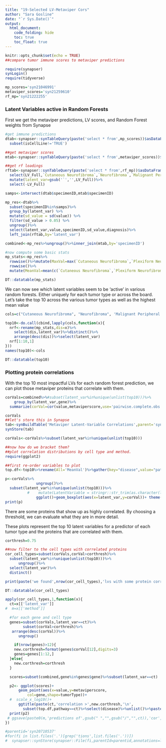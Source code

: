 ```yaml
---
title: "19-Selected LV-Metaviper Cors"
author: "Sara Gosline"
date: "`r Sys.Date()`"
output:
  html_document:
    code_folding: hide
    toc: true
    toc_float: true
---
```


```r
knitr::opts_chunk$set(echo = TRUE)
##compare tumor immune scores to metaviper predictions

require(synapser)
synLogin()
require(tidyverse)

mp_scores='syn21046991'
metaviper_scores='syn21259610'
rf_mp='syn21222255'

```

### Latent Variables active in Random Forests

First we get the metaviper predictions, LV scores, and Random Forest weights from Synapse

```r
#get immune predictions
dtab<-synapser::synTableQuery(paste('select * from',mp_scores))$asDataFrame()%>%
  subset(isCellLine!='TRUE')

##get metaviper scores
mtab<-synapser::synTableQuery(paste('select * from',metaviper_scores))$asDataFrame()

##get rf loadings
rftab<-synapser::synTableQuery(paste('select * from',rf_mp))$asDataFrame()%>%
  select(LV_Full,`Cutaneous Neurofibroma`,`Neurofibroma`,`Malignant Peripheral Nerve Sheath Tumor`,`Plexiform Neurofibroma`)%>%
  mutate(latent_var=gsub('`','',LV_Full))%>%
  select(-LV_Full)

samps<-intersect(dtab$specimenID,mtab$specimenID)

mp_res<-dtab%>%
  subset(specimenID%in%samps)%>%
  group_by(latent_var) %>%
  mutate(sd_value = sd(value)) %>%
  filter(sd_value > 0.05) %>%
  ungroup()%>%
  select(latent_var,value,specimenID,sd_value,diagnosis)%>%
  left_join(rftab,by='latent_var')

combined<-mp_res%>%ungroup()%>%inner_join(mtab,by='specimenID')

#now compute some basic stats
mp_stats<-mp_res%>%
  rowwise()%>%mutate(MaxVal=max(`Cutaneous Neurofibroma`,`Plexiform Neurofibroma`,`Malignant Peripheral Nerve Sheath Tumor`,Neurofibroma))%>%
  rowwise()%>%
  mutate(MeanVal=mean(c(`Cutaneous Neurofibroma`,`Plexiform Neurofibroma`,`Malignant Peripheral Nerve Sheath Tumor`,Neurofibroma)))

DT::datatable(mp_stats)
```

We can now see which latent variables seem to be 'active' in various random forests. Either uniquely for each tumor type or across the board. Let's take the top 10 across the various tumor types as well as the highest mean value

```r

cols=c("Cutaneous Neurofibroma", "Neurofibroma", 'Malignant Peripheral Nerve Sheath Tumor',"Plexiform Neurofibroma","MeanVal")

top10<-do.call(cbind,lapply(cols,function(x){
  nrf<-rename(mp_stats,dis=x)%>%
    select(dis,latent_var)%>%distinct()%>%
    arrange(desc(dis))%>%select(latent_var)
  nrf[1:10,1]
}))
names(top10)<-cols

DT::datatable(top10)
```

### Plotting protein correlations
With the top 10 most impactful LVs for each random forest prediction, we can plot those metaviper proteins that correlate with them. 


```r
corVals=combined%>%#subset(latent_var%in%unique(unlist(top10)))%>%
    group_by(latent_var,gene)%>%
  summarize(corVal=cor(value,metaviperscore,use='pairwise.complete.obs'),numSamps=n_distinct(specimenID))

corVals
##let's store this in Synapse
tab<-synBuildTable('Metaviper Latent-Variable Correlations',parent='syn21046734',corVals)
synStore(tab)

corVals<-corVals%>%subset(latent_var%in%unique(unlist(top10)))
```


```r
##now how do we bracket them?
##plot correlation distributions by cell type and method.
require(ggplot2)

##first re-order variables to plot
top.df<-top10%>%rename(All='MeanVal')%>%gather(key="disease",value="pathway")

p<-corVals%>%
              ungroup()%>%
  subset(latent_var%in%unique(unlist(top10)))%>%
          #    mutate(LatentVariable = stringr::str_trim(as.character(latent_var), 20))%>%
              ggplot()+geom_boxplot(aes(x=latent_var,y=corVal))+ theme(axis.text.x = element_text(angle = 45, hjust = 1))+ggtitle("Correlation of metaviper proteins with lv")
print(p)
```

There are some proteins that show up as highly correlated. By choosing a threshold, we can evaluate what they are in more detail.

These plots represent the top 10 latent variables for a predictor of each tumor type and the proteins that are correlated with them. 

```r
corthresh=0.75

##now filter to the cell types with correlated proteins
cor_cell_types=subset(corVals,corVal>corthresh)%>%
  subset(latent_var%in%unique(unlist(top10)))%>%
      ungroup()%>%
  select(latent_var)%>%
  distinct()

print(paste('we found',nrow(cor_cell_types),'lvs with some protein correlation greater than',corthresh))

DT::datatable(cor_cell_types)

apply(cor_cell_types,1,function(x){
  ct=x[['latent_var']]
#  m=x[['method']]

  #for each gene and cell type
  genes=subset(corVals,latent_var==ct)%>%
        subset(corVal>corthresh)%>%
   arrange(desc(corVal))%>%
      ungroup()

    if(nrow(genes)>12){
    new.corthresh=format(genes$corVal[12],digits=3)
    genes=genes[1:12,]
  }else{
    new.corthresh=corthresh
  }

  scores=subset(combined,gene%in%genes$gene)%>%subset(latent_var==ct)

  p2<- ggplot(scores)+
      geom_point(aes(x=value,y=metaviperscore,
          col=gene,shape=tumorType))+
  #  scale_x_log10()+
      ggtitle(paste(ct,'correlation >',new.corthresh,'\n',
        subset(top.df,pathway==ct)%>%select(disease)%>%unlist()%>%paste(collapse=',')))
  print(p2)
 # ggsave(paste0(m,'predictions of',gsub(" ","",gsub("/","",ct)),'cor',new.corthresh,'.pdf'))
})

#parentid='syn20710537'
#for(fi in list.files('.')[grep('tions',list.files('.'))])
#  synapser::synStore(synapser::File(fi,parentId=parentid,annotations=list(resourceType='analysis',isMultiSpecimen='TRUE',isMultiIndividual='TRUE')),used=c(deconv_scores,metaviper_scores),executed=this.script)
```
